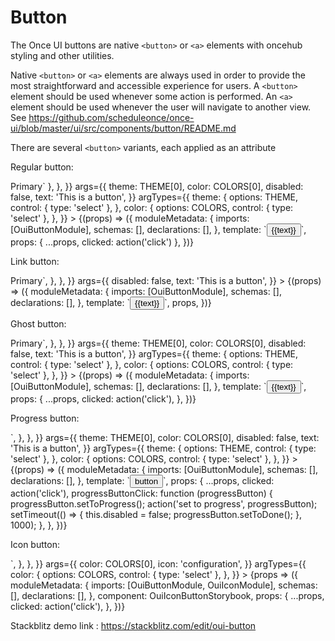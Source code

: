 
<Meta title="Button" />

# Button

The Once UI buttons are native `<button>` or `<a>` elements with oncehub styling and other utilities.

Native `<button>` or `<a>` elements are always used in order to provide the most straightforward and accessible experience for users. A `<button>` element should be used whenever some action is performed. An `<a>` element should be used whenever the user will navigate to another view. See https://github.com/scheduleonce/once-ui/blob/master/ui/src/components/button/README.md

There are several `<button>` variants, each applied as an attribute

Regular button:

<Canvas>
  <Story
    name="Regular"
    parameters={{
      docs: {
        source: { code: `<button oui-button color="primary">Primary</button>` },
      },
    }}
    args={{
      theme: THEME[0],
      color: COLORS[0],
      disabled: false,
      text: 'This is a button',
    }}
    argTypes={{
      theme: {
        options: THEME,
        control: { type: 'select' },
      },
      color: {
        options: COLORS,
        control: { type: 'select' },
      },
    }}
  >
    {(props) => ({
      moduleMetadata: {
        imports: [OuiButtonModule],
        schemas: [],
        declarations: [],
      },
      template: `<button oui-button [disabled]="disabled" (click)="clicked()" [color]="color" ngClass="{{theme}}">{{text}}</button>`,
      props: { ...props, clicked: action('click') },
    })}
  </Story>
</Canvas>

Link button:

<Canvas>
  <Story
    name="Link"
    parameters={{
      docs: {
        source: {
          code: `<button oui-link-button color="primary">Primary</button>`,
        },
      },
    }}
    args={{
      disabled: false,
      text: 'This is a button',
    }}
  >
    {(props) => ({
      moduleMetadata: {
        imports: [OuiButtonModule],
        schemas: [],
        declarations: [],
      },
      template: `<button oui-link-button [disabled]="disabled" (click)="clicked()">{{text}}</button>`,
      props,
    })}
  </Story>
</Canvas>

Ghost button:

<Canvas>
  <Story
    name="Ghost"
    parameters={{
      docs: {
        source: {
          code: `<button oui-ghost-button color="primary">Primary</button>`,
        },
      },
    }}
    args={{
      theme: THEME[0],
      color: COLORS[0],
      disabled: false,
      text: 'This is a button',
    }}
    argTypes={{
      theme: {
        options: THEME,
        control: { type: 'select' },
      },
      color: {
        options: COLORS,
        control: { type: 'select' },
      },
    }}
  >
    {(props) => ({
      moduleMetadata: {
        imports: [OuiButtonModule],
        schemas: [],
        declarations: [],
      },
      template: `<button oui-ghost-button [disabled]="disabled" ngClass="{{theme}}" (click)="clicked()" [color]="color">{{text}}</button>`,
      props: {
        ...props,
        clicked: action('click'),
      },
    })}
  </Story>
</Canvas>

Progress button:

<Canvas>
  <Story
    name="Progress"
    parameters={{
      docs: {
        source: {
          code: `<button #progressButton oui-button [progress]="['Discard','Discarding...','Discarded']"></button>`,
        },
      },
    }}
    args={{
      theme: THEME[0],
      color: COLORS[0],
      disabled: false,
      text: 'This is a button',
    }}
    argTypes={{
      theme: {
        options: THEME,
        control: { type: 'select' },
      },
      color: {
        options: COLORS,
        control: { type: 'select' },
      },
    }}
  >
    {(props) => ({
      moduleMetadata: {
        imports: [OuiButtonModule],
        schemas: [],
        declarations: [],
      },
      template: `<button
                  #progressButton
                  oui-button
                  progress
                  [color]="color"
                  [disabled]="disabled"
                  ngClass="{{theme}}"
                  (click)="clicked();progressButtonClick(progressButton)">
                  button
                </button>`,
      props:  {
        ...props,
        clicked: action('click'),
        progressButtonClick: function (progressButton) {
          progressButton.setToProgress();
          action('set to progress', progressButton);
          setTimeout(() => {
            this.disabled = false;
            progressButton.setToDone();
          }, 1000);
        },
      },
    })}
  </Story>
</Canvas>

Icon button:

<Canvas>
  <Story
    name="Icon"
    parameters={{
      docs: {
        source: {
          code: `<button oui-icon-button><oui-icon svgIcon="configuration"></oui-icon></button>`,
        },
      },
    }}
    args={{
      color: COLORS[0],
      icon: 'configuration',
    }}
    argTypes={{
      color: {
        options: COLORS,
        control: { type: 'select' },
      },
    }}
  >
    {props => ({
      moduleMetadata: {
        imports: [OuiButtonModule, OuiIconModule],
        schemas: [],
        declarations: [],
      },
      component: OuiIconButtonStorybook,
      props: {
        ...props,
        clicked: action('click'),
      },
    })}
  </Story>
</Canvas>

Stackblitz demo link : https://stackblitz.com/edit/oui-button

<ArgsTable of={OuiButton} />
